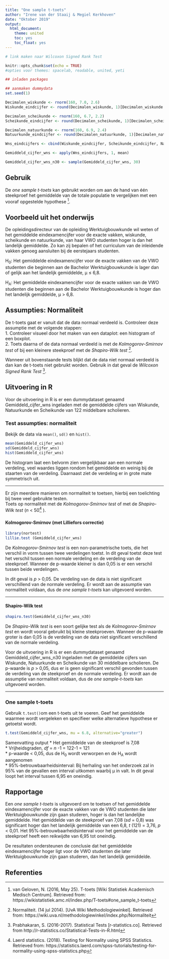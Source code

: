```yaml
---
title: "One sample t-toets"
author: "Irene van der Staaij & Megiel Kerkhoven"
date: "Oktober 2019"
output:
  html_document:
    theme: united
    toc: yes
    toc_float: yes
---
```


```r
# link maken naar Wilcoxon Signed Rank Test
```

```r
knitr::opts_chunk$set(echo = TRUE)
#opties voor themes: spacelab, readable, united, yeti
```

```r
## inladen packages

## aanmaken dummydata
set.seed(1)

Decimalen_wiskunde <- rnorm(160, 7.0, 2.6)
Wiskunde_eindcijfer <- round(Decimalen_wiskunde, 1)[Decimalen_wiskunde <= 10 & Decimalen_wiskunde >= 4.5]

Decimalen_scheikunde <- rnorm(160, 6.7, 2.2)
Scheikunde_eindcijfer <- round(Decimalen_scheikunde, 1)[Decimalen_scheikunde <= 10 & Decimalen_scheikunde >= 4.5]

Decimalen_natuurkunde <- rnorm(160, 6.9, 2.4)
Natuurkunde_eindcijfer <- round(Decimalen_natuurkunde, 1)[Decimalen_natuurkunde <= 10 & Decimalen_natuurkunde >= 4.5]

Wns_eindcijfers <- cbind(Wiskunde_eindcijfer, Scheikunde_eindcijfer, Natuurkunde_eindcijfer)

Gemiddeld_cijfer_wns <- apply(Wns_eindcijfers, 1, mean)

Gemiddeld_cijfer_wns_n30 <- sample(Gemiddeld_cijfer_wns, 30)
```

## Gebruik
De *one sample t-toets* kan gebruikt worden om aan de hand van één steekproef het gemiddelde van de totale populatie te vergelijken met een vooraf opgestelde hypothese [^1]. 

## Voorbeeld uit het onderwijs
De opleidingsdirecteur van de opleiding Werktuigbouwkunde wil weten of het gemiddelde eindexamencijfer voor de exacte vakken, wiskunde, scheikunde en natuurkunde, van haar VWO studenten hoger is dan het landelijk gemiddelde. Zo kan zij bepalen of het curriculum van de inleidende vakken genoeg aansluiten bij de eerstejaars studenten. 

H~0~: Het gemiddelde eindexamencijfer voor de exacte vakken van de VWO studenten die beginnen aan de Bachelor Werktuigbouwkunde is lager dan of gelijk aan het landelijk gemiddelde, µ ≤ 6,8. 

H~A~: Het gemiddelde eindexamencijfer voor de exacte vakken van de VWO studenten die beginnen aan de Bachelor Werktuigbouwkunde is hoger dan het landelijk gemiddelde, µ > 6,8. 

## Assumpties: Normaliteit 
De t-toets gaat er vanuit dat de data normaal verdeeld is. Controleer deze assumptie met de volgende stappen:  
1. Controleer visueel door het maken van een dataplot: een histogram of een boxplot.  
2. Toets daarna of de data normaal verdeeld is met de *Kolmogorov-Smirnov test* of bij een kleinere steekproef met de *Shapiro-Wilk test* [^2]. 

Wanneer uit bovenstaande tests blijkt dat de data niet normaal verdeeld is dan kan de t-toets niet gebruikt worden. Gebruik in dat geval de *Wilcoxon Signed Rank Test* [^3].

## Uitvoering in R
Voor de uitvoering in R is er een dummydataset genaamd Gemiddeld_cijfer_wns ingeladen met de gemiddelde cijfers van Wiskunde, Natuurkunde en Scheikunde van 122 middelbare scholieren.

### Test assumpties: normaliteit
Bekijk de data via `mean()`, `sd()` en `hist()`.
```r
mean(Gemiddeld_cijfer_wns)
sd(Gemiddeld_cijfer_wns)
hist(Gemiddeld_cijfer_wns)
```

De histogram laat een belvorm zien vergelijkbaar aan een normale verdeling, veel waardes liggen rondom het gemiddelde en weinig bij de staarten van de verdeling. Daarnaast ziet de verdeling er in grote mate symmetrisch uit.

***

Er zijn meerdere manieren om normaliteit te toetsen, hierbij een toelichting bij twee veel gebruikte testen.  
Toets op normaliteit met de *Kolmogorov-Smirnov test* of met de *Shapiro-Wilk test* (*n* < 50[^4] ).  

### {.tabset .tabset-fade .tabset.pills}
#### Kolmogorov-Smirnov (met Lilliefors correctie) 

```r
library(nortest)
lillie.test (Gemiddeld_cijfer_wns)
```
De *Kolmogorov-Smirnov test* is een non-parametrische toets, die het verschil in vorm tussen twee verdelingen toetst. In dit geval toetst deze test het verschil tussen een normale verdeling en de verdeling van de steekproef. Wanneer de p-waarde kleiner is dan 0,05 is er een verschil tussen beide verdelingen. 

In dit geval is *p* > 0,05. De verdeling van de data is niet significant verschillend van de normale verdeling. Er wordt aan de assumptie van normaliteit voldaan, dus de *one sample t-toets* kan uitgevoerd worden.  

***

#### Shapiro-Wilk test
``` r
shapiro.test(Gemiddeld_cijfer_wns_n30)
```

De *Shapiro-Wilk test* is een soort gelijke test als de *Kolmogorov-Smirnov test* en wordt vooral gebruikt bij kleine steekproeven. Wanneer de p-waarde groter is dan 0,05 is de verdeling van de data niet significant verschillend van de normale verdeling.

Voor de uitvoering in R is er een dummydataset genaamd Gemiddeld_cijfer_wns_n30 ingeladen met de gemiddelde cijfers van Wiskunde, Natuurkunde en Scheikunde van 30 middelbare scholieren. De p-waarde is *p* > 0,05, dus er is geen significant verschil gevonden tussen de verdeling van de steekproef en de normale verdeling. Er wordt aan de assumptie van normaliteit voldaan, dus de *one sample-t-toets* kan uitgevoerd worden.

***

### One sample t-toets
Gebruik `t.test()`om een t-toets uit te voeren. Geef het gemiddelde waarmee wordt vergeleken en specifieer welke alternatieve hypothese er getoetst wordt.
```r
t.test(Gemiddeld_cijfer_wns, mu = 6.8, alternative="greater")
```
Samenvatting output
* Het gemiddelde van de steekproef is 7,08  
* Vrijheidsgraden, *df* = *n* -1 = 122-1 = 121  
* p-waarde < 0,05, dus de H~0~ wordt verworpen en de H~A~ wordt aangenomen  
* 95%-betrouwbaarheidsinterval: Bij herhaling van het onderzoek zal in 95% van de gevallen een interval uitkomen waarbij µ in valt. In dit geval loopt het interval tussen 6,95 en oneindig. 

## Rapportage
Een *one sample t-toets* is uitgevoerd om te toetsen of het gemiddelde eindexamencijfer voor de exacte vakken van de VWO studenten die later Werktuigbouwkunde zijn gaan studeren, hoger is dan het landelijke gemiddelde. Het gemiddelde van de steekproef van 7,08 (*sd* = 0,8) was significant hoger dan het landelijk gemiddelde van een 6,8, *t* (121) = 3,76, *p* < 0,01. Het 95%-betrouwbaarheidsinterval voor het gemiddelde van de steekproef heeft een reikwijdte van 6,95 tot oneindig.   

De resultaten ondersteunen de conclusie dat het gemiddelde eindexamencijfer hoger ligt voor de VWO studenten die later Werktuigbouwkunde zijn gaan studeren, dan het landelijk gemiddelde. 

## Referenties
[^1]: van Geloven, N. (2016, May 25). T-toets [Wiki Statistiek Academisch Medisch Centrum]. Retrieved from: https://wikistatistiek.amc.nl/index.php/T-toets#one_sample_t-toets
[^2]: Normaliteit. (14 jul 2014). [UvA Wiki Methodologiewinkel]. Retrieved from: https://wiki.uva.nl/methodologiewinkel/index.php/Normaliteit  
[^3]: Prabhakaran, S. (2016-2017). Statistical Tests [r-statistics.co]. Retrieved from http://r-statistics.co/Statistical-Tests-in-R.html  
[^4]: Laerd statistics. (2018). Testing for Normality using SPSS Statistics. Retrieved from: https://statistics.laerd.com/spss-tutorials/testing-for-normality-using-spss-statistics.php  